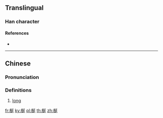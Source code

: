 ==Translingual==

===Han character===
{{Han char|rn=75|rad=木|as=07|sn=11|four=42941|canj=DNKM|ids=⿰木延}}

====References====
* {{Han ref|kx=0531.080|dkj=14887|dj=0919.090|hdz=21201.020|uh=68B4|ud=26804|bh=D9C0|bd=55744}}

----

==Chinese==
{{zh-forms}}

===Pronunciation===
{{zh-pron
|m=chān
|c=cin1
|mc=y
|oc=y
|ma=
|cat=a
}}

===Definitions===
# [[long]]

[[fr:梴]]
[[ky:梴]]
[[pl:梴]]
[[th:梴]]
[[zh:梴]]